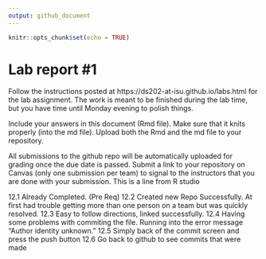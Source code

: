 ```yaml
---
output: github_document
---
```


<!-- README.md is generated from README.Rmd. Please edit the README.Rmd file -->


```r
knitr::opts_chunk$set(echo = TRUE)
```

# Lab report #1

Follow the instructions posted at https://ds202-at-isu.github.io/labs.html for the lab assignment. The work is meant to be finished during the lab time, but you have time until Monday evening to polish things.

Include your answers in this document (Rmd file). Make sure that it knits properly (into the md file). Upload both the Rmd and the md file to your repository.  

All submissions to the github repo will be automatically uploaded for grading once the due date is passed.
Submit a link to your repository on Canvas (only one submission per team) to signal to the instructors that you are done with your submission.
This is a line from R studio

12.1 Already Completed. (Pre Req)
12.2 Created new Repo Successfully. At first had trouble getting more than one person on a team but was quickly resolved.
12.3 Easy to follow directions, linked successfully.
12.4 Having some problems with commiting the file. Running into the error message "Author identity unknown."
12.5 Simply back of the commit screen and press the push button
12.6 Go back to github to see commits that were made
